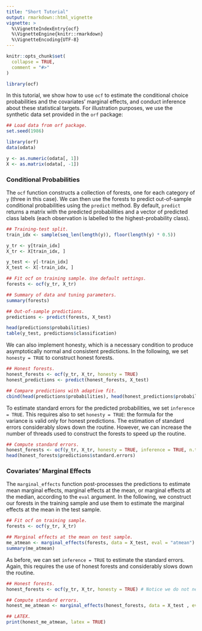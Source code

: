 ```yaml
---
title: "Short Tutorial"
output: rmarkdown::html_vignette
vignette: >
  %\VignetteIndexEntry{ocf}
  %\VignetteEngine{knitr::rmarkdown}
  %\VignetteEncoding{UTF-8}
---
```


```r
knitr::opts_chunk$set(
  collapse = TRUE,
  comment = "#>"
)

library(ocf)
```

In this tutorial, we show how to use `ocf` to estimate the conditional choice probabilities and the covariates' marginal effects, and conduct inference about these statistical targets. For illustration purposes, we use the synthetic data set provided in the `orf` package:

```r
## Load data from orf package.
set.seed(1986)

library(orf)
data(odata)

y <- as.numeric(odata[, 1])
X <- as.matrix(odata[, -1])
```

### Conditional Probabilities
The `ocf` function constructs a collection of forests, one for each category of `y` (three in this case). We can then use the forests to predict out-of-sample conditional probabilities using the `predict` method. By default, `predict` returns a matrix with the predicted probabilities and a vector of predicted class labels (each observation is labelled to the highest-probability class). 

```r
## Training-test split.
train_idx <- sample(seq_len(length(y)), floor(length(y) * 0.5))

y_tr <- y[train_idx]
X_tr <- X[train_idx, ]

y_test <- y[-train_idx]
X_test <- X[-train_idx, ]

## Fit ocf on training sample. Use default settings.
forests <- ocf(y_tr, X_tr)

## Summary of data and tuning parameters.
summary(forests)

## Out-of-sample predictions.
predictions <- predict(forests, X_test)

head(predictions$probabilities)
table(y_test, predictions$classification)
```

We can also implement honesty, which is a necessary condition to produce asymptotically normal and consistent predictions. In the following, we set `honesty = TRUE` to construct honest forests.

```r
## Honest forests.
honest_forests <- ocf(y_tr, X_tr, honesty = TRUE)
honest_predictions <- predict(honest_forests, X_test)

## Compare predictions with adaptive fit.
cbind(head(predictions$probabilities), head(honest_predictions$probabilities))
```

To estimate standard errors for the predicted probabilities, we set `inference = TRUE`. This requires also to set `honesty = TRUE`: the formula for the variance is valid only for honest predictions. The estimation of standard errors considerably slows down the routine. However, we can increase the number of threads used to construct the forests to speed up the routine.

```r
## Compute standard errors.
honest_forests <- ocf(y_tr, X_tr, honesty = TRUE, inference = TRUE, n.threads = 0) # Use all CPUs.
head(honest_forests$predictions$standard.errors)
```

### Covariates' Marginal Effects
The `marginal_effects` function post-processes the predictions to estimate mean marginal effects, marginal effects at the mean, or marginal effects at the median, according to the `eval` argument. In the following, we construct our forests in the training sample and use them to estimate the marginal effects at the mean in the test sample.

```r
## Fit ocf on training sample.
forests <- ocf(y_tr, X_tr)

## Marginal effects at the mean on test sample.
me_atmean <- marginal_effects(forests, data = X_test, eval = "atmean")
summary(me_atmean)
```

As before, we can set `inference = TRUE` to estimate the standard errors. Again, this requires the use of honest forests and considerably slows down the routine.

```r
## Honest forests.
honest_forests <- ocf(y_tr, X_tr, honesty = TRUE) # Notice we do not need inference here!

## Compute standard errors.
honest_me_atmean <- marginal_effects(honest_forests, data = X_test , eval = "atmean", inference = TRUE)

## LATEX.
print(honest_me_atmean, latex = TRUE)
```
